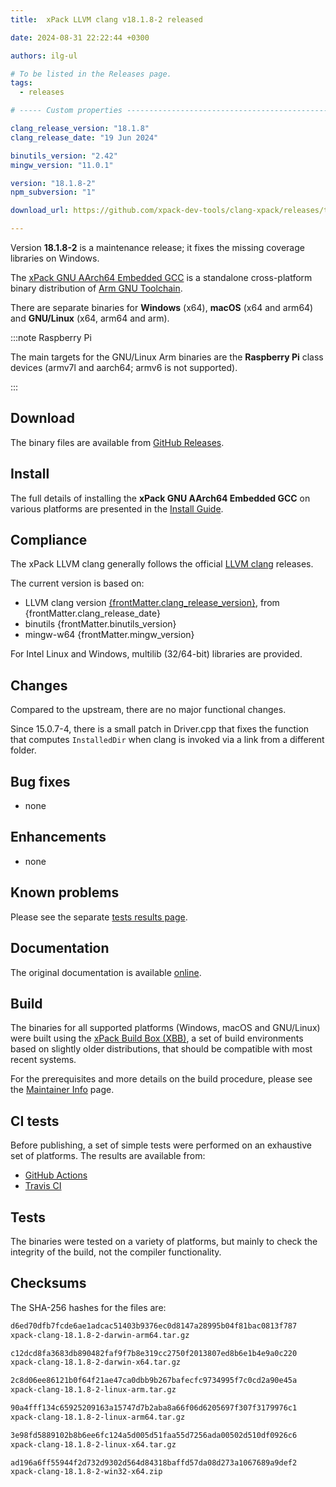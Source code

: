 ```yaml
---
title:  xPack LLVM clang v18.1.8-2 released

date: 2024-08-31 22:22:44 +0300

authors: ilg-ul

# To be listed in the Releases page.
tags:
  - releases

# ----- Custom properties -----------------------------------------------------

clang_release_version: "18.1.8"
clang_release_date: "19 Jun 2024"

binutils_version: "2.42"
mingw_version: "11.0.1"

version: "18.1.8-2"
npm_subversion: "1"

download_url: https://github.com/xpack-dev-tools/clang-xpack/releases/tag/v18.1.8-2/

---
```


Version **18.1.8-2** is a maintenance release;  it fixes the missing coverage libraries on Windows.

<!-- truncate -->



The [xPack GNU AArch64 Embedded GCC](https://xpack.github.io/aarch64-none-elf-gcc/)
is a standalone cross-platform binary distribution of
[Arm GNU Toolchain](https://developer.arm.com/Tools%20and%20Software/GNU%20Toolchain).

There are separate binaries for **Windows** (x64),
**macOS** (x64 and arm64) and **GNU/Linux** (x64, arm64 and arm).

:::note Raspberry Pi

The main targets for the GNU/Linux Arm
binaries are the **Raspberry Pi** class devices (armv7l and aarch64;
armv6 is not supported).

:::

## Download

The binary files are available from <a href={frontMatter.download_url}>GitHub Releases</a>.

<Prerequisites/>

## Install

The full details of installing the **xPack GNU AArch64 Embedded GCC** on various platforms
are presented in the [Install Guide](/docs/install/).

## Compliance

The xPack LLVM clang generally follows the official
[LLVM clang](https://clang.llvm.org) releases.

The current version is based on:

- LLVM clang version [{frontMatter.clang_release_version}](https://releases.llvm.org/download.html#{frontMatter.clang_release_version}), from {frontMatter.clang_release_date}
- binutils {frontMatter.binutils_version}
- mingw-w64 {frontMatter.mingw_version}

For Intel Linux and Windows, multilib (32/64-bit) libraries are provided.

## Changes

Compared to the upstream, there are no major functional changes.

Since 15.0.7-4, there is a small patch in Driver.cpp that fixes the
function that computes
`InstalledDir` when clang is invoked via a link from a different folder.

## Bug fixes

- none

## Enhancements

- none

## Known problems

Please see the separate
[tests results page](/docs/tests/18.1.8-2/).

## Documentation

The original documentation is available
[online](https://clang.llvm.org/docs/UsersManual.html).

## Build

The binaries for all supported platforms
(Windows, macOS and GNU/Linux) were built using the
[xPack Build Box (XBB)](https://xpack.github.io/xbb/), a set
of build environments based on slightly older distributions, that should be
compatible with most recent systems.

For the prerequisites and more details on the build procedure, please see the
[Maintainer Info](/docs/maintainer/) page.

## CI tests

Before publishing, a set of simple tests were performed on an exhaustive
set of platforms. The results are available from:

- [GitHub Actions](https://github.com/xpack-dev-tools/clang-xpack/actions/)
- [Travis CI](https://app.travis-ci.com/github/xpack-dev-tools/clang-xpack/builds/)

## Tests

The binaries were tested on a variety of platforms,
but mainly to check the integrity of the
build, not the compiler functionality.

## Checksums

The SHA-256 hashes for the files are:

```txt
d6ed70dfb7fcde6ae1adcac51403b9376ec0d8147a28995b04f81bac0813f787
xpack-clang-18.1.8-2-darwin-arm64.tar.gz

c12dcd8fa3683db890482faf9f7b8e319cc2750f2013807ed8b6e1b4e9a0c220
xpack-clang-18.1.8-2-darwin-x64.tar.gz

2c8d06ee86121b0f64f21ae47ca0dbb9b267bafecfc9734995f7c0cd2a90e45a
xpack-clang-18.1.8-2-linux-arm.tar.gz

90a4fff134c65925209163a15747d7b2aba8a66f06d6205697f307f3179976c1
xpack-clang-18.1.8-2-linux-arm64.tar.gz

3e98fd5889102b8b6ee6fc124a5d005d51faa55d7256ada00502d510df0926c6
xpack-clang-18.1.8-2-linux-x64.tar.gz

ad196a6ff55944f2d732d9302d564d84318baffd57da08d273a1067689a9def2
xpack-clang-18.1.8-2-win32-x64.zip

```

<DeprecationNotices/>

<DownloadAnalytics version={frontMatter.version}/>
